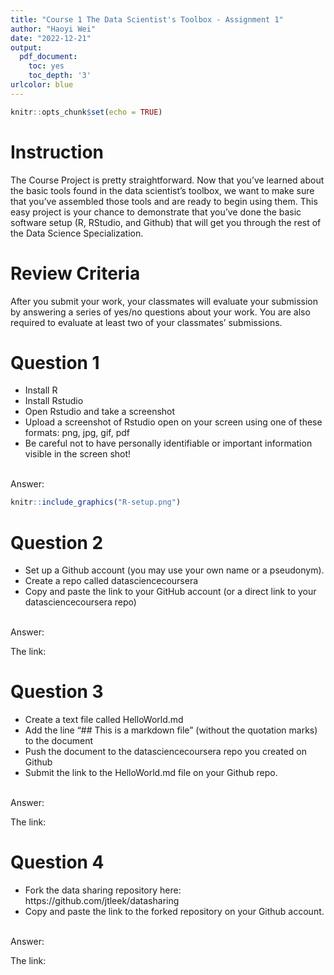 ```yaml
---
title: "Course 1 The Data Scientist's Toolbox - Assignment 1"
author: "Haoyi Wei"
date: "2022-12-21"
output: 
  pdf_document:
    toc: yes
    toc_depth: '3'
urlcolor: blue
---
```


```r
knitr::opts_chunk$set(echo = TRUE)

```


\newpage
# Instruction

The Course Project is pretty straightforward. Now that you’ve learned about the basic tools found in the data scientist’s toolbox, we want to make sure that you’ve assembled those tools and are ready to begin using them. This easy project is your chance to demonstrate that you’ve done the basic software setup (R, RStudio, and Github) that will get you through the rest of the Data Science Specialization.

# Review Criteria

After you submit your work, your classmates will evaluate your submission by answering a series of yes/no questions about your work. You are also required to evaluate at least two of your classmates’ submissions.

# Question 1

+ Install R 
+ Install Rstudio
+ Open Rstudio and take a screenshot
+ Upload a screenshot of Rstudio open on your screen using one of these formats: png, jpg, gif, pdf
+ Be careful not to have personally identifiable or important information visible in the screen shot!

<br>
Answer:
<br>

```r
knitr::include_graphics("R-setup.png")
```

# Question 2 

+ Set up a Github account (you may use your own name or a pseudonym).
+ Create a repo called datasciencecoursera
+ Copy and paste the link to your GitHub account (or a direct link to your datasciencecoursera repo)

<br>
Answer:
<br>

The link: \href{https://github.com/wei-haoyi/Coursera_Data_Science_Certificate}{Course Repository}

# Question 3
+ Create a text file called HelloWorld.md
+ Add the line "## This is a markdown file" (without the quotation marks) to the document
+ Push the document to the datasciencecoursera repo you created on Github
+ Submit the link to the HelloWorld.md file on your Github repo.

<br>
Answer:
<br>

The link: \href{https://github.com/wei-haoyi/Coursera_Data_Science_Certificate/blob/main/1_The%20Data%20Scientist's%20Toolbox/HelloWorld.md}{HelloWorld.md}
 
# Question 4

+ Fork the data sharing repository here: https://github.com/jtleek/datasharing
+ Copy and paste the link to the forked repository on your Github account.

<br>
Answer:
<br>

The link: \href{https://github.com/wei-haoyi/datasharing?organization=wei-haoyi&organization=wei-haoyi}{Forked Repository}

 